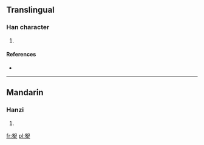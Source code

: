 ==Translingual==

===Han character===
{{Han char|rn=75|rad=木|as=06|sn=10|four=|canj=女口木 (VRD)}}

# {{defn|Han|sort=木06}}

====References====
* {{Han ref|kx=0525.080|dkj=14761|hdz=21208.060|uh=6847|ud=26695}}

----

==Mandarin==

===Hanzi===
{{cmn-hanzi|pin=[[ān]] ([[an1]]), [[rú]] ([[ru2]])|wg=an<sup>1</sup>, ju<sup>2</sup>}}

# {{defn|Mandarin|sort=木06}}

[[fr:桇]]
[[pl:桇]]